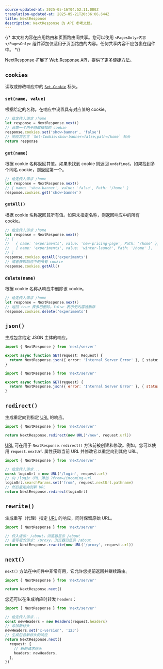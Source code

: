 ```yaml
---
source-updated-at: 2025-05-16T04:52:11.000Z
translation-updated-at: 2025-05-21T20:36:06.644Z
title: NextResponse
description: NextResponse 的 API 参考文档。
---
```


{/* 本文档内容在应用路由和页面路由间共享。您可以使用 `<PagesOnly>内容</PagesOnly>` 组件添加仅适用于页面路由的内容。任何共享内容不应包裹在组件中。 */}

NextResponse 扩展了 [Web Response API](https://developer.mozilla.org/docs/Web/API/Response)，提供了更多便捷方法。

## `cookies`

读取或修改响应中的 [`Set-Cookie`](https://developer.mozilla.org/docs/Web/HTTP/Headers/Set-Cookie) 标头。

### `set(name, value)`

根据给定的名称，在响应中设置具有对应值的 cookie。

```ts
// 给定传入请求 /home
let response = NextResponse.next()
// 设置一个用于隐藏横幅的 cookie
response.cookies.set('show-banner', 'false')
// 响应将包含 `Set-Cookie:show-banner=false;path=/home` 标头
return response
```

### `get(name)`

根据 cookie 名称返回其值。如果未找到 cookie 则返回 `undefined`。如果找到多个同名 cookie，则返回第一个。

```ts
// 给定传入请求 /home
let response = NextResponse.next()
// { name: 'show-banner', value: 'false', Path: '/home' }
response.cookies.get('show-banner')
```

### `getAll()`

根据 cookie 名称返回其所有值。如果未指定名称，则返回响应中的所有 cookie。

```ts
// 给定传入请求 /home
let response = NextResponse.next()
// [
//   { name: 'experiments', value: 'new-pricing-page', Path: '/home' },
//   { name: 'experiments', value: 'winter-launch', Path: '/home' },
// ]
response.cookies.getAll('experiments')
// 或者获取响应中的所有 cookie
response.cookies.getAll()
```

### `delete(name)`

根据 cookie 名称从响应中删除该 cookie。

```ts
// 给定传入请求 /home
let response = NextResponse.next()
// 返回 true 表示已删除，false 表示无内容被删除
response.cookies.delete('experiments')
```

## `json()`

生成包含给定 JSON 主体的响应。

```ts filename="app/api/route.ts" switcher
import { NextResponse } from 'next/server'

export async function GET(request: Request) {
  return NextResponse.json({ error: 'Internal Server Error' }, { status: 500 })
}
```

```js filename="app/api/route.js" switcher
import { NextResponse } from 'next/server'

export async function GET(request) {
  return NextResponse.json({ error: 'Internal Server Error' }, { status: 500 })
}
```

## `redirect()`

生成重定向到指定 [URL](https://developer.mozilla.org/docs/Web/API/URL) 的响应。

```ts
import { NextResponse } from 'next/server'

return NextResponse.redirect(new URL('/new', request.url))
```

[URL](https://developer.mozilla.org/docs/Web/API/URL) 可在用于 `NextResponse.redirect()` 方法前被创建和修改。例如，您可以使用 `request.nextUrl` 属性获取当前 URL 并修改它以重定向到其他 URL。

```ts
import { NextResponse } from 'next/server'

// 给定传入请求...
const loginUrl = new URL('/login', request.url)
// 向 /login URL 添加 ?from=/incoming-url
loginUrl.searchParams.set('from', request.nextUrl.pathname)
// 然后重定向到新 URL
return NextResponse.redirect(loginUrl)
```

## `rewrite()`

生成重写（代理）指定 [URL](https://developer.mozilla.org/docs/Web/API/URL) 的响应，同时保留原始 URL。

```ts
import { NextResponse } from 'next/server'

// 传入请求: /about，浏览器显示 /about
// 重写后的请求: /proxy，浏览器仍显示 /about
return NextResponse.rewrite(new URL('/proxy', request.url))
```

## `next()`

`next()` 方法在中间件中非常有用，它允许您提前返回并继续路由。

```ts
import { NextResponse } from 'next/server'

return NextResponse.next()
```

您还可以在生成响应时转发 `headers`：

```ts
import { NextResponse } from 'next/server'

// 给定传入请求...
const newHeaders = new Headers(request.headers)
// 添加新标头
newHeaders.set('x-version', '123')
// 生成包含新标头的响应
return NextResponse.next({
  request: {
    // 新的请求标头
    headers: newHeaders,
  },
})
```